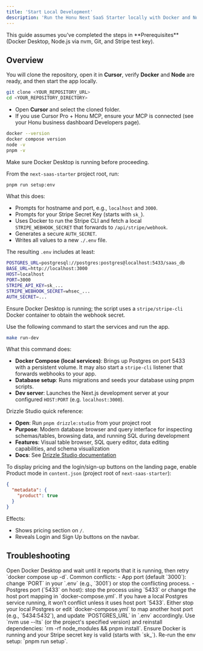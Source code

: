```yaml
---
title: 'Start Local Development'
description: 'Run the Honu Next SaaS Starter locally with Docker and Node'
---
```


<Info>
  This guide assumes you've completed the steps in **Prerequisites** (Docker Desktop, Node.js via nvm, Git, and Stripe test key).
</Info>

## Overview

You will clone the repository, open it in **Cursor**, verify **Docker** and **Node** are ready, and then start the app locally.

<Steps>
<Step title="Clone the repository">

```bash
git clone <YOUR_REPOSITORY_URL>
cd <YOUR_REPOSITORY_DIRECTORY>
```

</Step>

<Step title="Open the project in Cursor">

- Open **Cursor** and select the cloned folder.
- If you use Cursor Pro + Honu MCP, ensure your MCP is connected (see your Honu business dashboard Developers page).


</Step>

<Step title="Verify Docker and Node are available">

```bash
docker --version
docker compose version
node -v
pnpm -v
```

<Tip>Make sure Docker Desktop is running before proceeding.</Tip>

</Step>

<Step title="Generate your .env file">

From the `next-saas-starter` project root, run:

```bash
pnpm run setup:env
```

What this does:
- Prompts for hostname and port, e.g., `localhost` and `3000`.
- Prompts for your Stripe Secret Key (starts with `sk_`).
- Uses Docker to run the Stripe CLI and fetch a local `STRIPE_WEBHOOK_SECRET` that forwards to `/api/stripe/webhook`.
- Generates a secure `AUTH_SECRET`.
- Writes all values to a new `./.env` file.

The resulting `.env` includes at least:

```bash
POSTGRES_URL=postgresql://postgres:postgres@localhost:5433/saas_db
BASE_URL=http://localhost:3000
HOST=localhost
PORT=3000
STRIPE_API_KEY=sk_...
STRIPE_WEBHOOK_SECRET=whsec_...
AUTH_SECRET=...
```

<Tip>Ensure Docker Desktop is running; the script uses a `stripe/stripe-cli` Docker container to obtain the webhook secret.</Tip>

</Step>

<Step title="Start services and run the app">

Use the following command to start the services and run the app.

```bash
make run-dev
```

What this command does:
- **Docker Compose (local services)**: Brings up Postgres on port 5433 with a persistent volume. It may also start a `stripe-cli` listener that forwards webhooks to your app.
- **Database setup**: Runs migrations and seeds your database using pnpm scripts.
- **Dev server**: Launches the Next.js development server at your configured `HOST:PORT` (e.g. `localhost:3000`).

Drizzle Studio quick reference:
- **Open**: Run `pnpm drizzle:studio` from your project root
- **Purpose**: Modern database browser and query interface for inspecting schemas/tables, browsing data, and running SQL during development
- **Features**: Visual table browser, SQL query editor, data editing capabilities, and schema visualization
- **Docs**: See [Drizzle Studio documentation](https://orm.drizzle.team/studio)
</Step>

<Step title="Switch the landing page to Product mode">

To display pricing and the login/sign-up buttons on the landing page, enable Product mode in `content.json` (project root of `next-saas-starter`):

```json
{
  "metadata": {
    "product": true
  }
}
```

Effects:
- Shows pricing section on `/`.
- Reveals Login and Sign Up buttons on the navbar.

</Step>
</Steps>

## Troubleshooting

<AccordionGroup>
  <Accordion title="Docker isn't running">
    Open Docker Desktop and wait until it reports that it is running, then retry `docker compose up -d`.
  </Accordion>
  <Accordion title="Port already in use">
    Common conflicts:
    - App port (default `3000`): change `PORT` in your `.env` (e.g., `3001`) or stop the conflicting process.
    - Postgres port (`5433` on host): stop the process using `5433` or change the host port mapping in `docker-compose.yml`.
  </Accordion>
  <Accordion title="Postgres already running locally">
    If you have a local Postgres service running, it won’t conflict unless it uses host port `5433`. Either stop your local Postgres or edit `docker-compose.yml` to map another host port (e.g., `5434:5432`), and update `POSTGRES_URL` in `.env` accordingly.
  </Accordion>
  <Accordion title="Node version issues">
    Use `nvm use --lts` (or the project's specified version) and reinstall dependencies: `rm -rf node_modules && pnpm install`.
  </Accordion>
  <Accordion title="Stripe webhook setup issues">
    Ensure Docker is running and your Stripe secret key is valid (starts with `sk_`). Re-run the env setup: `pnpm run setup`.
  </Accordion>
</AccordionGroup>
